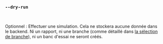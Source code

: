 ### `--dry-run`

<br />

Optionnel : Effectuer une simulation. Cela ne stockera aucune donnée dans le backend. Ni un rapport, ni une branche (comme détaillé dans [la sélection de branche](/fr/docs/explanation/branch-selection/)), ni un banc d'essai ne seront créés.